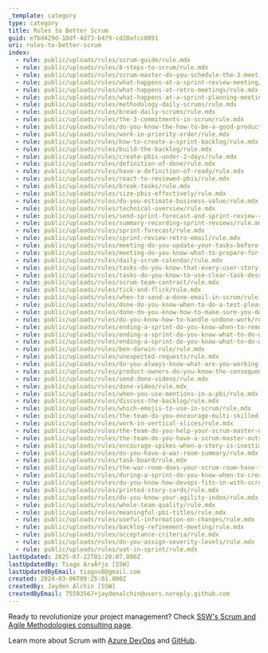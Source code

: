 ```yaml
---
_template: category
type: category
title: Rules to Better Scrum
guid: e7bd429d-10df-4d73-b479-cd20afcc8091
uri: rules-to-better-scrum
index:
  - rule: public/uploads/rules/scrum-guide/rule.mdx
  - rule: public/uploads/rules/8-steps-to-scrum/rule.mdx
  - rule: public/uploads/rules/scrum-master-do-you-schedule-the-3-meetings/rule.mdx
  - rule: public/uploads/rules/what-happens-at-a-sprint-review-meeting/rule.mdx
  - rule: public/uploads/rules/what-happens-at-retro-meetings/rule.mdx
  - rule: public/uploads/rules/what-happens-at-a-sprint-planning-meeting/rule.mdx
  - rule: public/uploads/rules/methodology-daily-scrums/rule.mdx
  - rule: public/uploads/rules/bread-daily-scrums/rule.mdx
  - rule: public/uploads/rules/the-3-commitments-in-scrum/rule.mdx
  - rule: public/uploads/rules/do-you-know-the-how-to-be-a-good-product-owner/rule.mdx
  - rule: public/uploads/rules/work-in-priority-order/rule.mdx
  - rule: public/uploads/rules/how-to-create-a-sprint-backlog/rule.mdx
  - rule: public/uploads/rules/build-the-backlog/rule.mdx
  - rule: public/uploads/rules/create-pbis-under-2-days/rule.mdx
  - rule: public/uploads/rules/definition-of-done/rule.mdx
  - rule: public/uploads/rules/have-a-definition-of-ready/rule.mdx
  - rule: public/uploads/rules/react-to-reviewed-pbis/rule.mdx
  - rule: public/uploads/rules/break-tasks/rule.mdx
  - rule: public/uploads/rules/size-pbis-effectively/rule.mdx
  - rule: public/uploads/rules/do-you-estimate-business-value/rule.mdx
  - rule: public/uploads/rules/technical-overview/rule.mdx
  - rule: public/uploads/rules/send-sprint-forecast-and-sprint-review-retro-emails-to-the-client/rule.mdx
  - rule: public/uploads/rules/summary-recording-sprint-reviews/rule.mdx
  - rule: public/uploads/rules/sprint-forecast/rule.mdx
  - rule: public/uploads/rules/sprint-review-retro-email/rule.mdx
  - rule: public/uploads/rules/meeting-do-you-update-your-tasks-before-the-daily-scrum/rule.mdx
  - rule: public/uploads/rules/meeting-do-you-know-what-to-prepare-for-each-meeting/rule.mdx
  - rule: public/uploads/rules/daily-scrum-calendar/rule.mdx
  - rule: public/uploads/rules/tasks-do-you-know-that-every-user-story-should-have-an-owner/rule.mdx
  - rule: public/uploads/rules/tasks-do-you-know-to-use-clear-task-descriptions/rule.mdx
  - rule: public/uploads/rules/scrum-team-contract/rule.mdx
  - rule: public/uploads/rules/tick-and-flick/rule.mdx
  - rule: public/uploads/rules/when-to-send-a-done-email-in-scrum/rule.mdx
  - rule: public/uploads/rules/done-do-you-know-when-to-do-a-test-please-in-scrum/rule.mdx
  - rule: public/uploads/rules/done-do-you-know-how-to-make-sure-you-deliver-a-build-thats-tested-every-sprint/rule.mdx
  - rule: public/uploads/rules/do-you-know-how-to-handle-undone-work/rule.mdx
  - rule: public/uploads/rules/ending-a-sprint-do-you-know-when-to-remove-stories-from-the-sprint/rule.mdx
  - rule: public/uploads/rules/ending-a-sprint-do-you-know-what-to-do-with-partially-completed-stories/rule.mdx
  - rule: public/uploads/rules/ending-a-sprint-do-you-know-what-to-do-when-your-sprint-fails/rule.mdx
  - rule: public/uploads/rules/ben-darwin-rule/rule.mdx
  - rule: public/uploads/rules/unexpected-requests/rule.mdx
  - rule: public/uploads/rules/do-you-always-know-what-are-you-working-on/rule.mdx
  - rule: public/uploads/rules/product-owners-do-you-know-the-consequence-of-disrupting-a-team/rule.mdx
  - rule: public/uploads/rules/send-done-videos/rule.mdx
  - rule: public/uploads/rules/done-video/rule.mdx
  - rule: public/uploads/rules/when-you-use-mentions-in-a-pbi/rule.mdx
  - rule: public/uploads/rules/discuss-the-backlog/rule.mdx
  - rule: public/uploads/rules/which-emojis-to-use-in-scrum/rule.mdx
  - rule: public/uploads/rules/the-team-do-you-encourage-multi-skilled-teams-by-leaving-your-comfort-zone/rule.mdx
  - rule: public/uploads/rules/work-in-vertical-slices/rule.mdx
  - rule: public/uploads/rules/the-team-do-you-help-your-scrum-master-not-scrummaster-protect-and-serve-the-team/rule.mdx
  - rule: public/uploads/rules/the-team-do-you-have-a-scrum-master-outside-the-dev-team/rule.mdx
  - rule: public/uploads/rules/encourage-spikes-when-a-story-is-inestimable/rule.mdx
  - rule: public/uploads/rules/do-you-have-a-war-room-summary/rule.mdx
  - rule: public/uploads/rules/task-board/rule.mdx
  - rule: public/uploads/rules/the-war-room-does-your-scrum-room-have-the-best-scrum-image/rule.mdx
  - rule: public/uploads/rules/during-a-sprint-do-you-know-when-to-create-bugs/rule.mdx
  - rule: public/uploads/rules/do-you-know-how-devops-fits-in-with-scrum/rule.mdx
  - rule: public/uploads/rules/printed-story-cards/rule.mdx
  - rule: public/uploads/rules/do-you-know-your-agility-index/rule.mdx
  - rule: public/uploads/rules/whole-team-quality/rule.mdx
  - rule: public/uploads/rules/meaningful-pbi-titles/rule.mdx
  - rule: public/uploads/rules/useful-information-on-changes/rule.mdx
  - rule: public/uploads/rules/backlog-refinement-meeting/rule.mdx
  - rule: public/uploads/rules/acceptance-criteria/rule.mdx
  - rule: public/uploads/rules/do-you-assign-severity-levels/rule.mdx
  - rule: public/uploads/rules/uat-in-sprint/rule.mdx
lastUpdated: 2025-07-22T01:20:07.000Z
lastUpdatedBy: Tiago AraÃºjo [SSW]
lastUpdatedByEmail: tiagov8@gmail.com
created: 2024-03-06T09:25:01.000Z
createdBy: Jayden Alchin [SSW]
createdByEmail: 75593567+jaydenalchin@users.noreply.github.com
---
```


Ready to revolutionize your project management? Check [SSW's Scrum and Agile Methodologies consulting page](https://www.ssw.com.au/consulting/scrum).

Learn more about Scrum with [Azure DevOps](/rules-to-better-scrum-using-azure-devops) and [GitHub](/rules-to-better-scrum-using-github).
